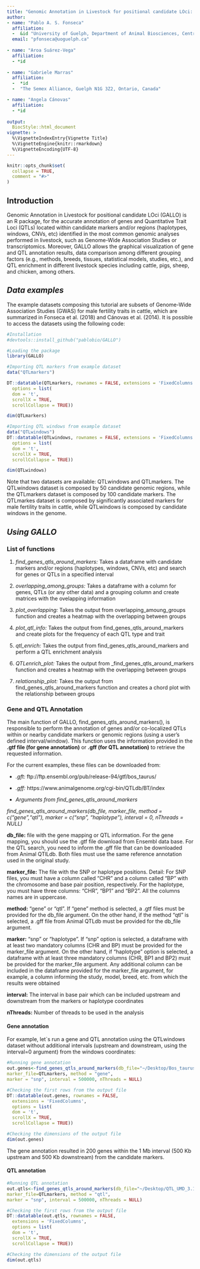 ```yaml
---
title: "Genomic Annotation in Livestock for positional candidate LOci: GALLO"
author: 
- name: "Pablo A. S. Fonseca"
  affiliation: 
  -  &id "University of Guelph, Department of Animal Biosciences, Centre for Genetic Improvement of Livestock, Guelph, N1G 2W1, Ontario, Canada."
  email: "pfonseca@uoguelph.ca"
    
- name: "Aroa Suárez-Vega"
  affiliation: 
  - *id
  
- name: "Gabriele Marras"
  affiliation: 
  -  *id
  -  "The Semex Alliance, Guelph N1G 3Z2, Ontario, Canada"

- name: "Angela Cánovas"
  affiliation: 
  - *id
 
output:
  BiocStyle::html_document 
vignette: >
  %\VignetteIndexEntry{Vignette Title} 
  %\VignetteEngine{knitr::rmarkdown} 
  %\VignetteEncoding{UTF-8}
---
```


```r
knitr::opts_chunk$set(
  collapse = TRUE,
  comment = "#>"
)
```

## Introduction
\vspace{12pt}
Genomic Annotation in Livestock for positional candidate LOci (GALLO) is an R package, for the accurate annotation of genes and Quantitative Trait Loci (QTLs) located within candidate markers and/or regions (haplotypes, windows, CNVs, etc) identified in the most common genomic analyses performed in livestock, such as Genome-Wide Association Studies or transcriptomics. Moreover, GALLO allows the graphical visualization of gene and QTL annotation results, data comparison among different grouping factors (e.g., methods, breeds, tissues, statistical models, studies, etc.), and QTL enrichment in different livestock species including cattle, pigs, sheep, and chicken, among others. 

\centering
## _Data examples_

\raggedright
\vspace{12pt}

The example datasets composing this tutorial are subsets of Genome-Wide Association Studies (GWAS) for male fertility traits in cattle, which are summarized in Fonseca et al. (2018) and Cánovas et al. (2014). It is possible to access the datasets using the following code:

```r
#Installation
#devtools::install_github("pablobio/GALLO")

#Loading the package
library(GALLO)

#Importing QTL markers from example dataset
data("QTLmarkers")

DT::datatable(QTLmarkers, rownames = FALSE, extensions = 'FixedColumns',
  options = list(
  dom = 't',
  scrollX = TRUE,
  scrollCollapse = TRUE))

dim(QTLmarkers)

#Importing QTL windows from example dataset
data("QTLwindows")
DT::datatable(QTLwindows, rownames = FALSE, extensions = 'FixedColumns',
  options = list(
  dom = 't',
  scrollX = TRUE,
  scrollCollapse = TRUE))

dim(QTLwindows)
```

Note that two datasets are available: QTLwindows and QTLmarkers. The QTLwindows dataset is composed by 50 candidate genomic regions, while the QTLmarkers dataset is composed by 100 candidate markers. The QTLmarkes dataset is composed by significantly associated markers for male fertility traits in cattle, while QTLwindows is composed by candidate windows in the genome.

\newpage
\centering
## _Using GALLO_

###  __List of functions__

1. _find_genes_qtls_around_markers:_ Takes a dataframe with candidate markers and/or regions (haplotypes, windows, CNVs, etc) and search for genes or QTLs in a specified interval

2. _overlapping_among_groups:_ Takes a dataframe with a column for genes, QTLs (or any other data) and a grouping column and create matrices with the ovelapping information

3. _plot_overlapping:_ Takes the output from overlapping_amoung_groups function and creates a heatmap with the overlapping between groups

4. _plot_qtl_info:_ Takes the output from find_genes_qtls_around_markers and create plots for the frequency of each QTL type and trait

5. _qtl_enrich:_ Takes the output from find_genes_qtls_around_markers and perform a QTL enrichment analysis

6. _QTLenrich_plot:_ Takes the output from _find_genes_qtls_around_markers function and creates a heatmap with the overlapping between groups

7. _relationship_plot:_ Takes the output from find_genes_qtls_around_markers function and creates a chord plot with the relationship between groups

\vspace{12pt}

###  __Gene and QTL Annotation__

\raggedright
\vspace{12pt}
The main function of GALLO, find_genes_qtls_around_markers(), is responsible to perform the annotation of genes and/or co-localized QTLs within or nearby candidate markers or genomic regions (using a user’s defined interval/window). This function uses the information provided in the __.gtf file (for gene annotation)__ or __.gff (for QTL annotation)__ to retrieve the requested information.

For the current examples, these files can be downloaded from:

+ _.gft:_ ftp://ftp.ensembl.org/pub/release-94/gtf/bos_taurus/

+ _.gff:_ https://www.animalgenome.org/cgi-bin/QTLdb/BT/index

\vspace{12pt}


  + _Arguments from find_genes_qtls_around_markers_
  
  _find_genes_qtls_around_markers(db_file, marker_file, method = c("gene","qtl"), marker = c("snp", "haplotype"), interval = 0, nThreads = NULL)_
  
  __db_file:__ file with the gene mapping or QTL information. For the gene mapping, you should use the .gtf file download from Ensembl data base. For the QTL search, you need to inform the .gff file that can be downloaded from Animal QTlLdb. Both files must use the same reference annotation used in the original study.

  __marker_file:__ The file with the SNP or haplotype positions. Detail: For SNP files, you must have a column called “CHR” and a column called “BP” with the chromosome and base pair position, respectively. For the haplotype, you must have three columns: “CHR”, “BP1” and “BP2”. All the columns names are in uppercase. 

  __method:__ “gene” or “qtl”. If "gene" method is selected, a .gtf files must be provided for the db_file argument. On the other hand, if the method "qtl" is selected, a .gff file from Animal QTLdb must be provided for the db_file argument.

  __marker:__ "snp" or "haplotype". If "snp" option is selected, a dataframe with at least two mandatory columns (CHR and BP) must be provided for the marker_file argument. On the other hand, if "haplotype" option is selected, a dataframe with at least three mandatory columns (CHR, BP1 and BP2) must be provided for the marker_file argument. Any additional column can be included in the dataframe provided for the marker_file argument, for example, a column informing the study, model, breed, etc. from which the results were obtained

  __interval:__ The interval in base pair which can be included upstream and downstream from the markers or haplotype coordinates

  __nThreads:__ Number of threads to be used in the analysis
  
\vspace{12pt}

#### Gene annotation

For example, let`s run a gene and QTL annotation using the QTLwindows dataset without additional intervals (upstream and downstream, using the interval=0 argument) from the windows coordinates:

```r

#Running gene annotation
out.genes<-find_genes_qtls_around_markers(db_file="~/Desktop/Bos_taurus.UMD3.1.94.gtf",
marker_file=QTLmarkers, method = "gene", 
marker = "snp", interval = 500000, nThreads = NULL)

#Checking the first rows from the output file
DT::datatable(out.genes, rownames = FALSE, 
  extensions = 'FixedColumns',
  options = list(
  dom = 't',
  scrollX = TRUE,
  scrollCollapse = TRUE))

#Checking the dimensions of the output file
dim(out.genes)
```

\vspace{12pt}
The gene annotation resulted in 200 genes within the 1 Mb interval (500 Kb upstream and 500 Kb downstream) from the candidate markers.
\vspace{12pt}

#### QTL annotation

```r
#Running QTL annotation
out.qtls<-find_genes_qtls_around_markers(db_file="~/Desktop/QTL_UMD_3.1.gff.txt",
marker_file=QTLmarkers, method = "qtl",
marker = "snp", interval = 500000, nThreads = NULL)

#Checking the first rows from the output file
DT::datatable(out.qtls, rownames = FALSE, 
  extensions = 'FixedColumns',
  options = list(
  dom = 't',
  scrollX = TRUE,
  scrollCollapse = TRUE))

#Checking the dimensions of the output file
dim(out.qtls)
```
